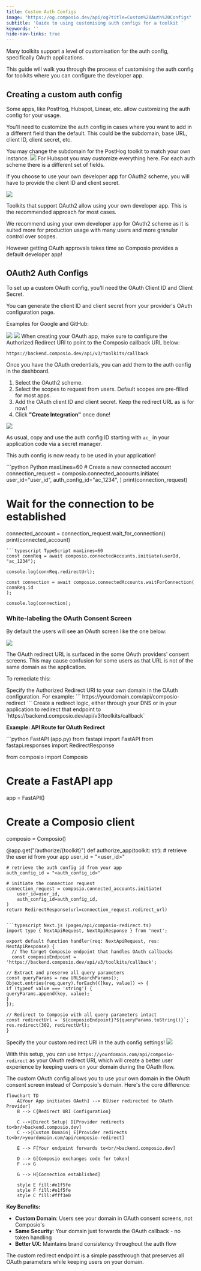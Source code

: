 ```yaml
---
title: Custom Auth Configs
image: "https://og.composio.dev/api/og?title=Custom%20Auth%20Configs"   # image for socials
subtitle: 'Guide to using customising auth configs for a toolkit '
keywords: ''
hide-nav-links: true
---
```


Many toolkits support a level of customisation for the auth config, specifically OAuth applications.

This guide will walk you through the process of customising the auth config for toolkits where you can configure the developer app.

## Creating a custom auth config

Some apps, like PostHog, Hubspot, Linear, etc. allow customizing the auth config for your usage.

You'll need to customize the auth config in cases where you want to add in a different field than the default. This could be the subdomain, base URL, client ID, client secret, etc.

<Tabs>
<Tab title="Example: PostHog">
You may change the subdomain for the PostHog toolkit to match your own instance.
<Frame background="subtle" title="PostHog Auth Config Settings">
<img src="../../../assets/images/custom-auth-posthog.png" />
</Frame>
</Tab>
<Tab title="Example: Hubspot">
For Hubspot you may customize everything here. For each auth scheme there is a different set of fields.

If you choose to use your own developer app for OAuth2 scheme, you will have to provide the client ID and client secret.

<Frame background="subtle" title="Hubspot Auth Config Settings">
<img src="../../../assets/images/custom-auth-hubspot.png" />
</Frame>
</Tab>
</Tabs>

Toolkits that support OAuth2 allow using your own developer app. This is the recommended approach for most cases.

<Tip title="Use your own developer app!" icon="exclamation">
We recommend using your own developer app for OAuth2 scheme as it is suited more for production usage with many users and more granular control over scopes.

However getting OAuth approvals takes time so Composio provides a default developer app!

</Tip>

## OAuth2 Auth Configs

<Steps>
<Step title="Generate the OAuth Client ID and Client Secret">
To set up a custom OAuth config, you'll need the OAuth Client ID and Client Secret.

You can generate the client ID and client secret from your provider's OAuth configuration page.

Examples for Google and GitHub:

<Tabs>
  <Tab title="Google">
    <Frame background="subtle" caption="Google OAuth Configuration">
      <img src="../../../assets/images/google-oauth-config.png" />
    </Frame>
  </Tab>
  <Tab title="GitHub">
    <Frame background="subtle" caption="GitHub OAuth Configuration">
      <img src="../../../assets/images/github-oauth-config.png" />
    </Frame>
  </Tab>
</Tabs>

</Step>
<Step title="Set the Authorized Redirect URI">
When creating your OAuth app, make sure to configure the Authorized Redirect URI to point to the Composio callback URL below:

```
https://backend.composio.dev/api/v3/toolkits/callback
```

</Step>
<Step title="Create the auth config">
Once you have the OAuth credentials, you can add them to the auth config in the dashboard.

1. Select the OAuth2 scheme.
2. Select the scopes to request from users. Default scopes are pre-filled for most apps.
3. Add the OAuth client ID and client secret. Keep the redirect URL as is for now!
4. Click **"Create Integration"** once done!

<Frame background="subtle" title="Auth Config Settings">
  <img src="../../../assets/images/integration-step-3-0.png" />
</Frame>

As usual, copy and use the auth config ID starting with `ac_` in your application code via a secret manager.

</Step>
</Steps>

This auth config is now ready to be used in your application!

<CodeGroup>
```python Python maxLines=60
# Create a new connected account
connection_request = composio.connected_accounts.initiate(
    user_id="user_id",
    auth_config_id="ac_1234",
)
print(connection_request)

# Wait for the connection to be established
connected_account = connection_request.wait_for_connection()
print(connected_account)
```
```typescript TypeScript maxLines=60
const connReq = await composio.connectedAccounts.initiate(userId, "ac_1234");

console.log(connReq.redirectUrl);

const connection = await composio.connectedAccounts.waitForConnection(
connReq.id
);

console.log(connection);

```

</CodeGroup>

### White-labeling the OAuth Consent Screen

By default the users will see an OAuth screen like the one below:

<Frame background="subtle" caption="Composio's Domain in OAuth Consent Screen">
  <img src="../../../assets/images/oauth-branding.png" />
</Frame>

The OAuth redirect URL is surfaced in the some OAuth providers' consent screens. This may cause confusion for some users as that URL is not of the same domain as the application.

To remediate this:

<Steps>
<Step title="Set the Authorized Redirect URI">
Specify the Authorized Redirect URI to your own domain in the OAuth configuration.
For example:
```
https://yourdomain.com/api/composio-redirect
```

</Step>
<Step title="Create a redirect logic">
Create a redirect logic, either through your DNS or in your application to redirect that endpoint to `https://backend.composio.dev/api/v3/toolkits/callback`

**Example: API Route for OAuth Redirect**

<CodeGroup>
```python FastAPI (app.py)
from fastapi import FastAPI
from fastapi.responses import RedirectResponse

from composio import Composio

# Create a FastAPI app
app = FastAPI()

# Create a Composio client
composio = Composio()


@app.get("/authorize/{toolkit}")
def authorize_app(toolkit: str):
    # retrieve the user id from your app
    user_id = "<user_id>"

    # retrieve the auth config id from your app
    auth_config_id = "<auth_config_id>"

    # initiate the connection request
    connection_request = composio.connected_accounts.initiate(
        user_id=user_id,
        auth_config_id=auth_config_id,
    )
    return RedirectResponse(url=connection_request.redirect_url)
```

```typescript Next.js (pages/api/composio-redirect.ts)
import type { NextApiRequest, NextApiResponse } from 'next';

export default function handler(req: NextApiRequest, res: NextApiResponse) {
  // The target Composio endpoint that handles OAuth callbacks
  const composioEndpoint = 'https://backend.composio.dev/api/v3/toolkits/callback';

// Extract and preserve all query parameters
const queryParams = new URLSearchParams();
Object.entries(req.query).forEach(([key, value]) => {
if (typeof value === 'string') {
queryParams.append(key, value);
}
});

// Redirect to Composio with all query parameters intact
const redirectUrl = `${composioEndpoint}?${queryParams.toString()}`;
res.redirect(302, redirectUrl);
}

```

</CodeGroup>
</Step>
<Step title="Create the auth config">
Specify the your custom redirect URI in the auth config settings!

<Frame background="subtle" title="Auth Config Settings">
<img src="../../../assets/images/custom-redirect-uri.png" />
</Frame>
</Step>
</Steps>

With this setup, you can use `https://yourdomain.com/api/composio-redirect` as your OAuth redirect URI, which will create a better user experience by keeping users on your domain during the OAuth flow.

<Accordion title="How does this work?">

The custom OAuth config allows you to use your own domain in the OAuth consent screen instead of Composio's domain. Here's the core difference:

```mermaid
flowchart TD
    A[Your App initiates OAuth] --> B[User redirected to OAuth Provider]
    B --> C{Redirect URI Configuration}

    C -->|Direct Setup| D[Provider redirects to<br/>backend.composio.dev]
    C -->|Custom Domain| E[Provider redirects to<br/>yourdomain.com/api/composio-redirect]

    E --> F[Your endpoint forwards to<br/>backend.composio.dev]

    D --> G[Composio exchanges code for token]
    F --> G

    G --> H[Connection established]

    style E fill:#e1f5fe
    style F fill:#e1f5fe
    style C fill:#fff3e0
```

**Key Benefits:**

- **Custom Domain**: Users see your domain in OAuth consent screens, not Composio's
- **Same Security**: Your domain just forwards the OAuth callback - no token handling
- **Better UX**: Maintains brand consistency throughout the auth flow

The custom redirect endpoint is a simple passthrough that preserves all OAuth parameters while keeping users on your domain.

</Accordion>
